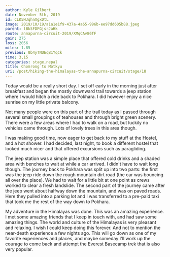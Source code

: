 ```yaml
---
author: Kyle Gilbert
date: November 5th, 2019
id: CLK5HJqhnXgxDtL
image: 2019/10/19/a1a1e1f9-437a-4a65-996b-ee97dd605b88.jpeg
parent: lBkSFDPGjsrJaHk
route: annapurna-circuit-2019/XMqCAv86TF
gain: 275
loss: 2056
miles: 1.85
previous: 0b4yTNUEqB1YqCk
time: 3,15
categories: stage,nepal
title: Chomrong to Motkyu
uri: /post/hiking-the-himalayas-the-annapurna-circuit/stage/18
---
```


<Stats />

<Route />

Today would be a really short day. I set off early in the morning just after
breakfast and began the mostly downward trail towards a jeep station where
I would hitch a ride back to Pokhara. I did however enjoy a nice sunrise on my
little private balcony.

Not many people were on this part of the trail today as I passed through
several small groupings of teahouses and through bright green scenery. There were
a few areas where I had to walk on a road, but luckily no vehicles came through.
Lots of lovely trees in this area though.

I was making good time, now eager to get back to my stuff at the Hostel, and a
hot shower. I had decided, last night, to book a different hostel that looked
much nicer and that offered excursions such as paragliding.

The jeep station was a simple place that offered cold drinks and a shaded area
with benches to wait at while a car arrived. I didn't have to wait long though.
The journey back to Pokhara was split up into two parts: the first was the
jeep ride down the rough mountain dirt road (the car was bouncing all over
the place). We had to wait for a little bit at one point as crews worked to clear
a fresh landslide. The second part of the journey came after the jeep went about
halfway down the mountain, and was on paved roads. Here they pulled into a
parking lot and I was transferred to a pre-paid taxi that took me the rest of
the way down to Pokhara.

My adventure in the Himalayas was done. This was an amazing experience. I met
some amazing friends that I keep in touch with, and had saw some amazing things.
The world and culture of the Himalayas is very pleasant and relaxing. I wish
I could keep doing this forever. And not to mention the near-death experience a
few nights ago. This will go down as one of my favorite experiences and places,
and maybe someday I'll work up the courage to come back and attempt the Everest
Basecamp trek that is also very popular.

